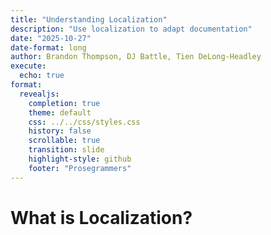 ```yaml
---
title: "Understanding Localization"
description: "Use localization to adapt documentation"
date: "2025-10-27"
date-format: long
author: Brandon Thompson, DJ Battle, Tien DeLong-Headley
execute:
  echo: true
format:
  revealjs:
    completion: true
    theme: default
    css: ../../css/styles.css
    history: false
    scrollable: true
    transition: slide
    highlight-style: github
    footer: "Prosegrammers"
---
```


# What is Localization?
